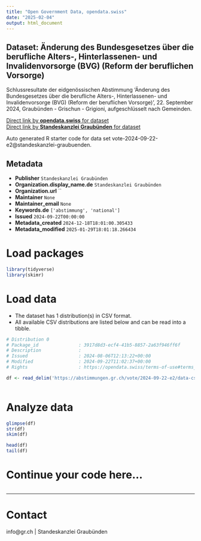 ```yaml
---
title: "Open Government Data, opendata.swiss"
date: "2025-02-04"
output: html_document
---
```


## Dataset: Änderung des Bundesgesetzes über die berufliche Alters-, Hinterlassenen- und Invalidenvorsorge (BVG) (Reform der beruflichen Vorsorge)

Schlussresultate der eidgenössischen Abstimmung 'Änderung des Bundesgesetzes über die berufliche Alters-, Hinterlassenen- und Invalidenvorsorge (BVG) (Reform der beruflichen Vorsorge)', 22. September 2024, Graubünden - Grischun - Grigioni, aufgeschlüsselt nach Gemeinden.

[Direct link by **opendata.swiss** for dataset](https://opendata.swiss/de/dataset/anderung-des-bundesgesetzes-uber-die-berufliche-alters-hinterlassenen-und-invalidenvorsorge-bvg)<br>
[Direct link by **Standeskanzlei Graubünden** for dataset](https://abstimmungen.gr.ch/vote/2024-09-22-e2/data)

Auto generated R starter code for data set vote-2024-09-22-e2@standeskanzlei-graubuenden.

## Metadata

- **Publisher** `Standeskanzlei Graubünden`
- **Organization.display_name.de** `Standeskanzlei Graubünden`
- **Organization.url** ``
- **Maintainer** `None`
- **Maintainer_email** `None`
- **Keywords.de** `['abstimmung', 'national']`
- **Issued** `2024-09-22T00:00:00`
- **Metadata_created** `2024-12-18T18:01:00.305433`
- **Metadata_modified** `2025-01-29T18:01:18.266434`


# Load packages

```r

library(tidyverse)
library(skimr)

```

# Load data

-   The dataset has 1 distribution(s) in CSV format.
-   All available CSV distributions are listed below and can be read into a tibble.

```r

# Distribution 0
# Package_id               : 3917d8d3-ecf4-41b5-8857-2a63f946ff6f
# Description              : 
# Issued                   : 2024-08-06T12:13:22+00:00
# Modified                 : 2024-09-22T11:02:37+00:00
# Rights                   : https://opendata.swiss/terms-of-use#terms_by

df <- read_delim('https://abstimmungen.gr.ch/vote/2024-09-22-e2/data-csv')



```

# Analyze data

```r

glimpse(df)
str(df)
skim(df)

head(df)
tail(df)

```

# Continue your code here...

```r

```

------------------------------------------------------------------------

# Contact

info@gr.ch | Standeskanzlei Graubünden

